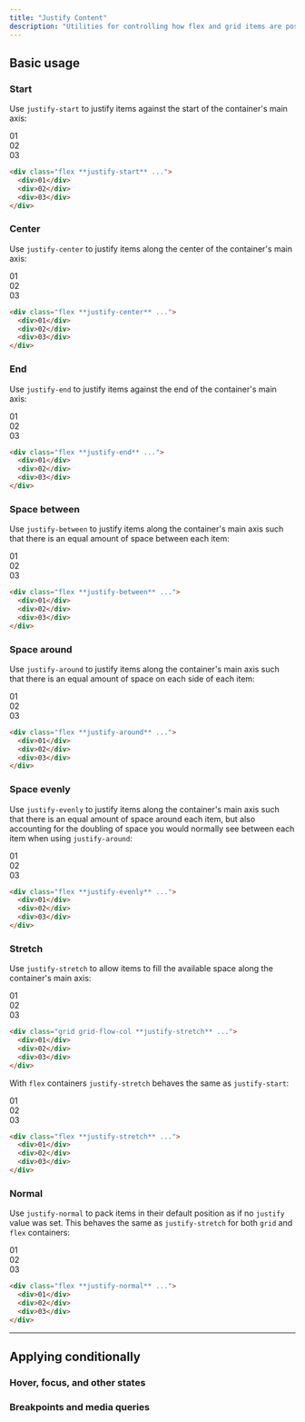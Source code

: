 ```yaml
---
title: "Justify Content"
description: "Utilities for controlling how flex and grid items are positioned along a container's main axis."
---
```




## Basic usage

### Start

Use `justify-start` to justify items against the start of the container's main axis:

<Example>
  <div class="flex justify-start space-x-4 font-mono text-white text-sm font-bold leading-6 bg-stripes-fuchsia rounded-lg">
    <div class="w-14 h-14 rounded-lg flex items-center justify-center bg-fuchsia-500 shadow-lg">01</div>
    <div class="w-14 h-14 rounded-lg flex items-center justify-center bg-fuchsia-500 shadow-lg">02</div>
    <div class="w-14 h-14 rounded-lg flex items-center justify-center bg-fuchsia-500 shadow-lg">03</div>
  </div>
</Example>

```html
<div class="flex **justify-start** ...">
  <div>01</div>
  <div>02</div>
  <div>03</div>
</div>
```

### Center

Use `justify-center` to justify items along the center of the container's main axis:

<Example>
  <div class="flex justify-center space-x-4 font-mono text-white text-sm font-bold leading-6 bg-stripes-blue rounded-lg">
    <div class="w-14 h-14 rounded-lg flex items-center justify-center bg-blue-500 shadow-lg">01</div>
    <div class="w-14 h-14 rounded-lg flex items-center justify-center bg-blue-500 shadow-lg">02</div>
    <div class="w-14 h-14 rounded-lg flex items-center justify-center bg-blue-500 shadow-lg">03</div>
  </div>
</Example>

```html
<div class="flex **justify-center** ...">
  <div>01</div>
  <div>02</div>
  <div>03</div>
</div>
```

### End

Use `justify-end` to justify items against the end of the container's main axis:

<Example>
  <div class="flex justify-end space-x-4 font-mono text-white text-sm font-bold leading-6 bg-stripes-cyan rounded-lg">
    <div class="w-14 h-14 rounded-lg flex items-center justify-center bg-cyan-500 shadow-lg">01</div>
    <div class="w-14 h-14 rounded-lg flex items-center justify-center bg-cyan-500 shadow-lg">02</div>
    <div class="w-14 h-14 rounded-lg flex items-center justify-center bg-cyan-500 shadow-lg">03</div>
  </div>
</Example>

```html
<div class="flex **justify-end** ...">
  <div>01</div>
  <div>02</div>
  <div>03</div>
</div>
```

### Space between

Use `justify-between` to justify items along the container's main axis such that there is an equal amount of space between each item:

<Example>
  <div class="flex justify-between space-x-4 font-mono text-white text-sm font-bold leading-6 bg-stripes-pink rounded-lg">
    <div class="w-14 h-14 rounded-lg flex items-center justify-center bg-pink-500 shadow-lg">01</div>
    <div class="w-14 h-14 rounded-lg flex items-center justify-center bg-pink-500 shadow-lg">02</div>
    <div class="w-14 h-14 rounded-lg flex items-center justify-center bg-pink-500 shadow-lg">03</div>
  </div>
</Example>

```html
<div class="flex **justify-between** ...">
  <div>01</div>
  <div>02</div>
  <div>03</div>
</div>
```

### Space around

Use `justify-around` to justify items along the container's main axis such that there is an equal amount of space on each side of each item:

<Example>
  <div class="flex justify-around space-x-4 font-mono text-white text-sm font-bold leading-6 bg-stripes-purple rounded-lg">
    <div class="w-14 h-14 rounded-lg flex items-center justify-center bg-purple-500 shadow-lg">01</div>
    <div class="w-14 h-14 rounded-lg flex items-center justify-center bg-purple-500 shadow-lg">02</div>
    <div class="w-14 h-14 rounded-lg flex items-center justify-center bg-purple-500 shadow-lg">03</div>
  </div>
</Example>

```html
<div class="flex **justify-around** ...">
  <div>01</div>
  <div>02</div>
  <div>03</div>
</div>
```

### Space evenly

Use `justify-evenly` to justify items along the container's main axis such that there is an equal amount of space around each item, but also accounting for the doubling of space you would normally see between each item when using `justify-around`:

<Example>
  <div class="flex justify-evenly space-x-4 font-mono text-white text-sm font-bold leading-6 bg-stripes-indigo rounded-lg">
    <div class="w-14 h-14 rounded-lg flex items-center justify-center bg-indigo-500 shadow-lg">01</div>
    <div class="w-14 h-14 rounded-lg flex items-center justify-center bg-indigo-500 shadow-lg">02</div>
    <div class="w-14 h-14 rounded-lg flex items-center justify-center bg-indigo-500 shadow-lg">03</div>
  </div>
</Example>

```html
<div class="flex **justify-evenly** ...">
  <div>01</div>
  <div>02</div>
  <div>03</div>
</div>
```

### Stretch

Use `justify-stretch` to allow items to fill the available space along the container's main axis:

<Example>
  <div class="grid grid-flow-col justify-stretch space-x-4 font-mono text-white text-sm font-bold leading-6 bg-stripes-indigo rounded-lg">
    <div class="w-14 h-14 rounded-lg flex items-center justify-center bg-indigo-500 shadow-lg">01</div>
    <div class="w-14 h-14 rounded-lg flex items-center justify-center bg-indigo-500 shadow-lg">02</div>
    <div class="w-14 h-14 rounded-lg flex items-center justify-center bg-indigo-500 shadow-lg">03</div>
  </div>
</Example>

```html
<div class="grid grid-flow-col **justify-stretch** ...">
  <div>01</div>
  <div>02</div>
  <div>03</div>
</div>
```

With `flex` containers `justify-stretch` behaves the same as `justify-start`:

<Example>
  <div class="flex justify-stretch space-x-4 font-mono text-white text-sm font-bold leading-6 bg-stripes-indigo rounded-lg">
    <div class="w-14 h-14 rounded-lg flex items-center justify-center bg-indigo-500 shadow-lg">01</div>
    <div class="w-14 h-14 rounded-lg flex items-center justify-center bg-indigo-500 shadow-lg">02</div>
    <div class="w-14 h-14 rounded-lg flex items-center justify-center bg-indigo-500 shadow-lg">03</div>
  </div>
</Example>

```html
<div class="flex **justify-stretch** ...">
  <div>01</div>
  <div>02</div>
  <div>03</div>
</div>
```

### Normal

Use `justify-normal` to pack items in their default position as if no `justify` value was set. This behaves the same as `justify-stretch` for both `grid` and `flex` containers:

<Example>
  <div class="flex justify-normal space-x-4 font-mono text-white text-sm font-bold leading-6 bg-stripes-indigo rounded-lg">
    <div class="w-14 h-14 rounded-lg flex items-center justify-center bg-indigo-500 shadow-lg">01</div>
    <div class="w-14 h-14 rounded-lg flex items-center justify-center bg-indigo-500 shadow-lg">02</div>
    <div class="w-14 h-14 rounded-lg flex items-center justify-center bg-indigo-500 shadow-lg">03</div>
  </div>
</Example>

```html
<div class="flex **justify-normal** ...">
  <div>01</div>
  <div>02</div>
  <div>03</div>
</div>
```

---

## <Heading ignore>Applying conditionally</Heading>

### <Heading ignore>Hover, focus, and other states</Heading>

<HoverFocusAndOtherStates defaultClass="flex justify-start" featuredClass="justify-between" />

### <Heading ignore>Breakpoints and media queries</Heading>

<BreakpointsAndMediaQueries defaultClass="flex justify-start" featuredClass="justify-between" />
